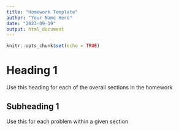 ```yaml
---
title: "Homework Template"
author: "Your Name Here"
date: "2023-09-19"
output: html_document
---
```


```r
knitr::opts_chunk$set(echo = TRUE)
```

# Heading 1

Use this heading for each of the overall sections in the homework

## Subheading 1

Use this for each problem within a given section
